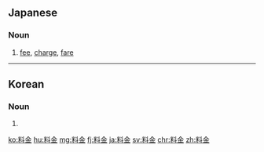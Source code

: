 ==Japanese==
{{ja-kanjitab|りょう|きん|yomi=on}}

===Noun===
{{ja-noun|りょうきん}}
# [[fee]], [[charge]], [[fare]]
#: {{ja-usex|'''料金'''はいくらですか？|'''りょうきん''' は いくら です か？|How much is the fee?}}

----

==Korean==
{{ko-hanjatab}}

===Noun===
{{ko-noun|hj|hangeul=요금}}

# {{hanja form of|요금|[[fee]], [[charge]], [[fare]]}}

[[ko:料金]]
[[hu:料金]]
[[mg:料金]]
[[fj:料金]]
[[ja:料金]]
[[sv:料金]]
[[chr:料金]]
[[zh:料金]]
